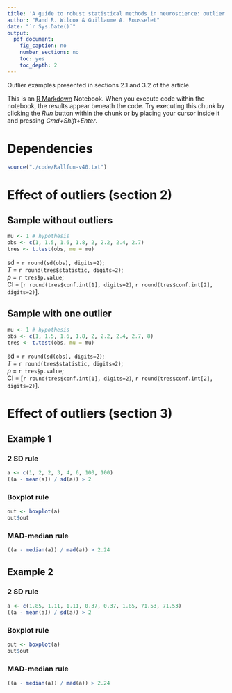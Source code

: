 ```yaml
---
title: 'A guide to robust statistical methods in neuroscience: outlier examples'
author: "Rand R. Wilcox & Guillaume A. Rousselet"
date: "`r Sys.Date()`"
output:
  pdf_document:
    fig_caption: no
    number_sections: no
    toc: yes
    toc_depth: 2
---
```


Outlier examples presented in sections 2.1 and 3.2 of the article.

This is an [R Markdown](http://rmarkdown.rstudio.com) Notebook. When you execute code within the notebook, the results appear beneath the code. Try executing this chunk by clicking the *Run* button within the chunk or by placing your cursor inside it and pressing *Cmd+Shift+Enter*. 

# Dependencies

```r
source("./code/Rallfun-v40.txt")
```

# Effect of outliers (section 2)

## Sample without outliers
```r
mu <- 1 # hypothesis
obs <- c(1, 1.5, 1.6, 1.8, 2, 2.2, 2.4, 2.7)
tres <- t.test(obs, mu = mu)
```

sd = `r round(sd(obs), digits=2)`;  
*T* = `r round(tres$statistic, digits=2)`;  
*p* = `r tres$p.value`;  
CI = [`r round(tres$conf.int[1], digits=2)`, `r round(tres$conf.int[2], digits=2)`].    

## Sample with one outlier
```r
mu <- 1 # hypothesis
obs <- c(1, 1.5, 1.6, 1.8, 2, 2.2, 2.4, 2.7, 8)
tres <- t.test(obs, mu = mu)
```

sd = `r round(sd(obs), digits=2)`;  
*T* = `r round(tres$statistic, digits=2)`;  
*p* = `r tres$p.value`;  
CI = [`r round(tres$conf.int[1], digits=2)`, `r round(tres$conf.int[2], digits=2)`].   

# Effect of outliers (section 3)

## Example 1

### 2 SD rule
```r
a <- c(1, 2, 2, 3, 4, 6, 100, 100)
((a - mean(a)) / sd(a)) > 2
```

### Boxplot rule
```r
out <- boxplot(a)
out$out
```

### MAD-median rule
```r
((a - median(a)) / mad(a)) > 2.24 
```


## Example 2

### 2 SD rule
```r
a <- c(1.85, 1.11, 1.11, 0.37, 0.37, 1.85, 71.53, 71.53)
((a - mean(a)) / sd(a)) > 2
```

### Boxplot rule
```r
out <- boxplot(a)
out$out
```

### MAD-median rule
```r
((a - median(a)) / mad(a)) > 2.24 
```





